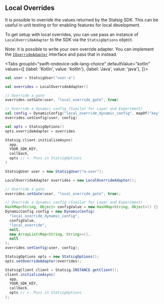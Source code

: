
## Local Overrides

It is possible to override the values returned by the Statsig SDK. This can be useful in unit testing or for enabling features for local development.

To get setup with local overrides, you can use pass an instance of `LocalOverrideAdapter` to the SDK via the `StatsigOptions` object.

Note: it is possible to write your own override adapter. You can implement the [`IOverrideAdapter`](https://github.com/statsig-io/android-local-eval/blob/main/src/main/java/com/statsig/androidlocalevalsdk/IOverrideAdapter.kt) interface and pass that in instead.



<Tabs
  groupId="swift-ondevice-sdk-lang-choice"
  defaultValue="kotlin"
  values={[
    {label: 'Kotlin', value: 'kotlin'},
    {label: 'Java', value: 'java'},
  ]}>

  <TabItem value="kotlin">

```kotlin
val user = StatsigUser("user-a")

val overrides = LocalOverrideAdapter()

// Override a gate
overrides.setGate(user, "local_override_gate", true)

// Override a dynamic config (Similar for Layer and Experiment)
val config = DynamicConfig("local_override_dynamic_config", mapOf("key" to "val"))
overrides.setConfig(user, config)

val opts = StatsigOptions()
opts.overrideAdapter = overrides

Statsig.client.initializeAsync(
  app, 
  YOUR_SDK_KEY, 
  callback, 
  opts // <- Pass in StatsigOptions
)
```

  </TabItem>
  <TabItem value="java">


```java
StatsigUser user = new StatsigUser("a-user");

LocalOverrideAdapter overrides = new LocalOverrideAdapter();

// Override a gate
overrides.setGate(user, "local_override_gate", true);

// Override a dynamic config (Similar for Layer and Experiment)
HashMap<String, Object> configValue = new HashMap<String, Object>() {};
DynamicConfig config = new DynamicConfig(
  "local_override_dynamic_config",
  configValue,
  "local_override",
  null,
  new ArrayList<Map<String, String>>(),
  null
);
overrides.setConfig(user, config);

StatsigOptions opts = new StatsigOptions();
opts.setOverrideAdapter(overrides);

StatsigClient client = Statsig.INSTANCE.getClient();
client.initializeAsync(
  app,
  YOUR_SDK_KEY,
  callback,
  opts // <- Pass in StatsigOptions
);
```

  </TabItem>
</Tabs>

